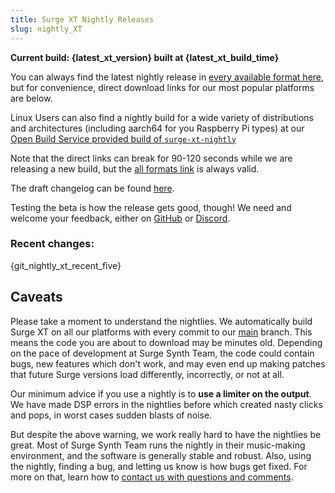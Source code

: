 ```yaml
---
title: Surge XT Nightly Releases
slug: nightly_XT
---
```



**Current build: {latest_xt_version} built at {latest_xt_build_time}**

You can always find the latest nightly release in [every available format here](https://github.com/surge-synthesizer/releases-xt/releases/tag/Nightly), but for convenience, direct download links for our most popular platforms are below.

<DownloadsNightly />

<span class="flex flex-col gap-4 text-lg font-bold">Linux Users can also find a nightly build for a wide variety of distributions and architectures (including
aarch64 for you Raspberry Pi types) at our <a href="https://software.opensuse.org//download.html?project=home%3Abaconpaul%3Asurge&package=surge-xt-nightly">Open Build Service provided build of `surge-xt-nightly`</a></span>

Note that the direct links can break for 90-120 seconds while we are releasing a new build, but the [all formats link](https://github.com/surge-synthesizer/releases-xt/releases/tag/Nightly) is always valid.

The draft changelog can be found [here](/nightlychangelog).

Testing the beta is how the release gets good, though! We need and welcome your feedback, either on [GitHub](https://github.com/surge-synthesizer/surge/issues) or
[Discord](https://discord.gg/aFQDdMV).

### Recent changes:

<Thumbnail>
    <div class="whitespace-pre-wrap">{git_nightly_xt_recent_five}</div>
</Thumbnail>

## Caveats

Please take a moment to understand the nightlies. We automatically build Surge XT on all our
platforms with every commit to our [main](https://github.com/surge-synthesizer/surge) branch. This means
the code you are about to download may be minutes old. Depending on the pace of development at Surge Synth Team,
the code could contain bugs, new features which don't work, and may even end up making patches that
future Surge versions load differently, incorrectly, or not at all.

Our minimum advice if you use a nightly is to **use a limiter on the output**. We have made DSP errors in the nightlies before
which created nasty clicks and pops, in worst cases sudden blasts of noise.

But despite the above warning, we work really hard to have the nightlies be great. Most of Surge Synth Team runs the nightly in their
music-making environment, and the software is generally stable and robust. Also, using the nightly, finding a bug, and letting us
know is how bugs get fixed. For more on that, learn how to [contact us with questions and comments](/feedback).

